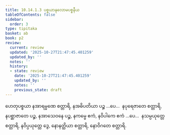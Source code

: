 ```yaml
---
title: 10.14.1.3 ပစ္စယာနုလောမပစ္စနီယ
tableOfContents: false
sidebar:
  order: 3
type: tipitaka
basket: ab
book: p2
review:
  current: review
  updated: '2025-10-27T21:47:45.401259'
  updated_by: ''
  notes: ''
  history:
  - state: review
    date: '2025-10-27T21:47:45.401259'
    updated_by: ''
    notes: ''
    previous_state: draft
---
```



<ReviewStatus review={frontmatter.review} showDetails={true} />

<HypothesisAnnotation frontmatter={frontmatter} />

<DynamicBreadcrumb />

<Division number="432" book="p2" e="ch" v="38" p="542">

<Paragraph number="3410" book="p2">
ဟေတုပစ္စယာ နအာရမ္မဏေ စတ္တာရိ, နအဓိပတိယာ ပဉ္စ …ပေ…  နပုရေဇာတေ စတ္တာရိ, နပစ္ဆာဇာတေ ပဉ္စ, နအာသေဝနေ ပဉ္စ, နကမ္မေ ဧကံ, နဝိပါကေ ဧကံ …ပေ…  နသမ္ပယုတ္တေ စတ္တာရိ, နဝိပ္ပယုတ္တေ ဒွေ, နောနတ္ထိယာ စတ္တာရိ, နောဝိဂတေ စတ္တာရိ.
</Paragraph>
</Division>